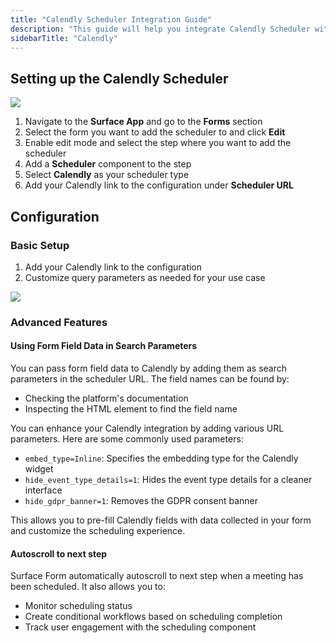 ```yaml
---
title: "Calendly Scheduler Integration Guide"
description: "This guide will help you integrate Calendly Scheduler with Surface Forms"
sidebarTitle: "Calendly"
---
```


## Setting up the Calendly Scheduler

<Frame>
    <img src="/images/integrations/calendly/1.png" />
</Frame>

1. Navigate to the **Surface App** and go to the **Forms** section
2. Select the form you want to add the scheduler to and click **Edit**
3. Enable edit mode and select the step where you want to add the scheduler
4. Add a **Scheduler** component to the step
5. Select **Calendly** as your scheduler type
6. Add your Calendly link to the configuration under **Scheduler URL**

## Configuration

### Basic Setup
1. Add your Calendly link to the configuration
2. Customize query parameters as needed for your use case

<Frame>
    <img src="/images/integrations/calendly/2.png" />
</Frame>

### Advanced Features

#### Using Form Field Data in Search Parameters
You can pass form field data to Calendly by adding them as search parameters in the scheduler URL. The field names can be found by:
- Checking the platform's documentation
- Inspecting the HTML element to find the field name

You can enhance your Calendly integration by adding various URL parameters. Here are some commonly used parameters:

- `embed_type=Inline`: Specifies the embedding type for the Calendly widget
- `hide_event_type_details=1`: Hides the event type details for a cleaner interface
- `hide_gdpr_banner=1`: Removes the GDPR consent banner

This allows you to pre-fill Calendly fields with data collected in your form and customize the scheduling experience.

#### Autoscroll to next step
Surface Form automatically autoscroll to next step when a meeting has been scheduled. It also allows you to:
- Monitor scheduling status
- Create conditional workflows based on scheduling completion
- Track user engagement with the scheduling component
